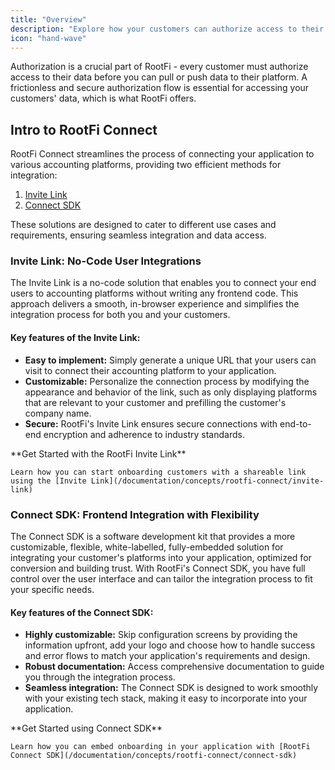 ```yaml
---
title: "Overview"
description: "Explore how your customers can authorize access to their data"
icon: "hand-wave"
---
```


Authorization is a crucial part of RootFi - every customer must authorize access to their data before you can pull or push data to their platform. A frictionless and secure authorization flow is essential for accessing your customers' data, which is what RootFi offers.

## Intro to RootFi Connect

RootFi Connect streamlines the process of connecting your application to various accounting platforms, providing two efficient methods for integration: 
1. [Invite Link](/documentation/concepts/rootfi-connect/invite-link)
2. [Connect SDK](/documentation/concepts/rootfi-connect/connect-sdk)

These solutions are designed to cater to different use cases and requirements, ensuring seamless integration and data access.

### Invite Link: No-Code User Integrations

The Invite Link is a no-code solution that enables you to connect your end users to accounting platforms without writing any frontend code. This approach delivers a smooth, in-browser experience and simplifies the integration process for both you and your customers.

#### Key features of the Invite Link:

- **Easy to implement:** Simply generate a unique URL that your users can visit to connect their accounting platform to your application.
- **Customizable:** Personalize the connection process by modifying the appearance and behavior of the link, such as only displaying platforms that are relevant to your customer and prefilling the customer's company name.
- **Secure:** RootFi's Invite Link ensures secure connections with end-to-end encryption and adherence to industry standards.

<Note>
    **Get Started with the RootFi Invite Link**

    Learn how you can start onboarding customers with a shareable link using the [Invite Link](/documentation/concepts/rootfi-connect/invite-link)

</Note>
  
### Connect SDK: Frontend Integration with Flexibility

The Connect SDK is a software development kit that provides a more customizable, flexible, white-labelled, fully-embedded solution for integrating your customer's platforms into your application, optimized for conversion and building trust. With RootFi's Connect SDK, you have full control over the user interface and can tailor the integration process to fit your specific needs.

#### Key features of the Connect SDK:

- **Highly customizable:** Skip configuration screens by providing the information upfront, add your logo and choose how to handle success and error flows to match your application's requirements and design.
- **Robust documentation:** Access comprehensive documentation to guide you through the integration process.
- **Seamless integration:** The Connect SDK is designed to work smoothly with your existing tech stack, making it easy to incorporate into your application.

<Note>
    **Get Started using Connect SDK**

    Learn how you can embed onboarding in your application with [RootFi Connect SDK](/documentation/concepts/rootfi-connect/connect-sdk)

</Note>
